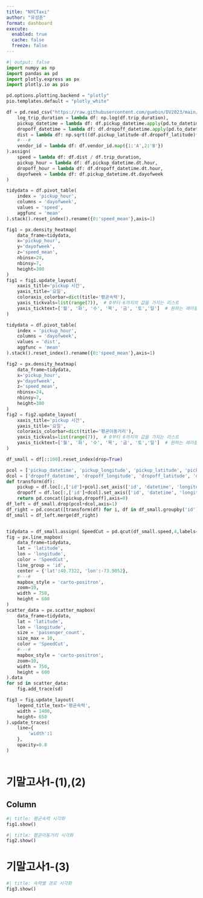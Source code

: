 ```yaml
---
title: "NYCTaxi"
author: "유성준"
format: dashboard
execute: 
  enabled: true
  cache: false
  freeze: false
---
```


```python
#| output: false
import numpy as np
import pandas as pd
import plotly.express as px
import plotly.io as pio

pd.options.plotting.backend = "plotly"
pio.templates.default = "plotly_white"

df = pd.read_csv("https://raw.githubusercontent.com/guebin/DV2023/main/posts/NYCTaxi.csv").assign(
    log_trip_duration = lambda df: np.log(df.trip_duration),
    pickup_datetime = lambda df: df.pickup_datetime.apply(pd.to_datetime),
    dropoff_datetime = lambda df: df.dropoff_datetime.apply(pd.to_datetime),
    dist = lambda df: np.sqrt((df.pickup_latitude-df.dropoff_latitude)**2 + (df.pickup_longitude-df.dropoff_longitude)**2),
    #---#
    vendor_id = lambda df: df.vendor_id.map({1:'A',2:'B'})
).assign(
    speed = lambda df: df.dist / df.trip_duration,
    pickup_hour = lambda df: df.pickup_datetime.dt.hour,
    dropoff_hour = lambda df: df.dropoff_datetime.dt.hour,
    dayofweek = lambda df: df.pickup_datetime.dt.dayofweek
)

tidydata = df.pivot_table(
    index = 'pickup_hour',
    columns = 'dayofweek',
    values = 'speed',
    aggfunc = 'mean'
).stack().reset_index().rename({0:'speed_mean'},axis=1)

fig1 = px.density_heatmap(
    data_frame=tidydata,
    x='pickup_hour',
    y='dayofweek',
    z='speed_mean',
    nbinsx=24,
    nbinsy=7,
    height=300
)
fig1 = fig1.update_layout(
    xaxis_title='pickup 시간',
    yaxis_title='요일',
    coloraxis_colorbar=dict(title='평균속력'),
    yaxis_tickvals=list(range(7)),  # 0부터 6까지의 값을 가지는 리스트
    yaxis_ticktext=['월', '화', '수', '목', '금', '토','일']  # 원하는 레이블 목록
)

tidydata = df.pivot_table(
    index = 'pickup_hour',
    columns = 'dayofweek',
    values = 'dist',
    aggfunc = 'mean'
).stack().reset_index().rename({0:'speed_mean'},axis=1)

fig2 = px.density_heatmap(
    data_frame=tidydata,
    x='pickup_hour',
    y='dayofweek',
    z='speed_mean',
    nbinsx=24,
    nbinsy=7,
    height=300
)
fig2 = fig2.update_layout(
    xaxis_title='pickup 시간',
    yaxis_title='요일',
    coloraxis_colorbar=dict(title='평균이동거리'),
    yaxis_tickvals=list(range(7)),  # 0부터 6까지의 값을 가지는 리스트
    yaxis_ticktext=['월', '화', '수', '목', '금', '토','일']  # 원하는 레이블 목록
)

df_small = df[::100].reset_index(drop=True)

pcol = ['pickup_datetime', 'pickup_longitude', 'pickup_latitude', 'pickup_hour']
dcol = ['dropoff_datetime', 'dropoff_longitude', 'dropoff_latitude', 'dropoff_hour']
def transform(df):
    pickup = df.loc[:,['id']+pcol].set_axis(['id', 'datetime', 'longitude', 'latitude', 'hour'],axis=1).assign(type = 'pickup')
    dropoff = df.loc[:,['id']+dcol].set_axis(['id', 'datetime', 'longitude', 'latitude', 'hour'],axis=1).assign(type = 'dropoff')
    return pd.concat([pickup,dropoff],axis=0)
df_left = df_small.drop(pcol+dcol,axis=1)
df_right = pd.concat([transform(df) for i, df in df_small.groupby('id')]).reset_index(drop=True)
df_small = df_left.merge(df_right)


tidydata = df_small.assign( SpeedCut = pd.qcut(df_small.speed,4,labels=['매우느림','조금느림','조금빠름','매우빠름'])).sort_values('SpeedCut')
fig = px.line_mapbox(
    data_frame=tidydata,
    lat = 'latitude',
    lon = 'longitude',
    color = 'SpeedCut',
    line_group = 'id',
    center = {'lat':40.7322, 'lon':-73.9052},
    #---#
    mapbox_style = 'carto-positron',
    zoom=10,
    width = 750,
    height = 600    
)
scatter_data = px.scatter_mapbox(
    data_frame=tidydata,
    lat = 'latitude',
    lon = 'longitude',
    size = 'passenger_count',
    size_max = 10,
    color = 'SpeedCut',
    #---#
    mapbox_style = 'carto-positron',
    zoom=10,
    width = 750,
    height = 600    
).data 
for sd in scatter_data: 
    fig.add_trace(sd)

fig3 = fig.update_layout(
    legend_title_text='평균속력',
    width = 1400,
    height= 650    
).update_traces(
    line={
        'width':1
    },
    opacity=0.8
) 



```

# 기말고사1-(1),(2) {orientation="columns" scrolling="true"}

## Column {width=100%}

```python
#| title: 평균속력 시각화 
fig1.show()
```

```python
#| title: 평균이동거리 시각화
fig2.show()
```

# 기말고사1-(3) {orientation="columns" scrolling="true"}


```python
#| title: 속력별 경로 시각화
fig3.show()
```

